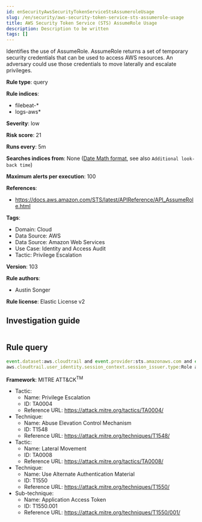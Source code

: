 ```yaml
---
id: enSecurityAwsSecurityTokenServiceStsAssumeroleUsage
slug: /en/security/aws-security-token-service-sts-assumerole-usage
title: AWS Security Token Service (STS) AssumeRole Usage
description: Description to be written
tags: []
---
```


<div id="aws-security-token-service-sts-assumerole-usage"></div>

Identifies the use of AssumeRole. AssumeRole returns a set of temporary security credentials that can be used to access AWS resources. An adversary could use those credentials to move laterally and escalate privileges.

**Rule type**: query

**Rule indices**: 

* filebeat-*
* logs-aws*

**Severity**: low

**Risk score**: 21

**Runs every**: 5m

**Searches indices from**: None ([Date Math format](((ref))/common-options.html#date-math), see also <DocLink id="enSecurityRulesUiCreate" section="set-the-rules-schedule">`Additional look-back time`</DocLink>)

**Maximum alerts per execution**: 100

**References**: 

* https://docs.aws.amazon.com/STS/latest/APIReference/API_AssumeRole.html

**Tags**: 

* Domain: Cloud
* Data Source: AWS
* Data Source: Amazon Web Services
* Use Case: Identity and Access Audit
* Tactic: Privilege Escalation

**Version**: 103

**Rule authors**: 

* Austin Songer

**Rule license**: Elastic License v2

## Investigation guide

```markdown

```

## Rule query

```js
event.dataset:aws.cloudtrail and event.provider:sts.amazonaws.com and event.action:AssumedRole and
aws.cloudtrail.user_identity.session_context.session_issuer.type:Role and event.outcome:success

```

**Framework**: MITRE ATT&CK<sup>TM</sup>

* Tactic:
    * Name: Privilege Escalation
    * ID: TA0004
    * Reference URL: https://attack.mitre.org/tactics/TA0004/
* Technique:
    * Name: Abuse Elevation Control Mechanism
    * ID: T1548
    * Reference URL: https://attack.mitre.org/techniques/T1548/
* Tactic:
    * Name: Lateral Movement
    * ID: TA0008
    * Reference URL: https://attack.mitre.org/tactics/TA0008/
* Technique:
    * Name: Use Alternate Authentication Material
    * ID: T1550
    * Reference URL: https://attack.mitre.org/techniques/T1550/
* Sub-technique:
    * Name: Application Access Token
    * ID: T1550.001
    * Reference URL: https://attack.mitre.org/techniques/T1550/001/

